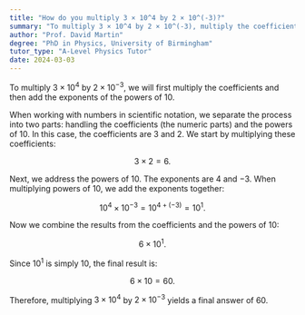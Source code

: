 ```yaml
---
title: "How do you multiply 3 × 10^4 by 2 × 10^(-3)?"
summary: "To multiply 3 × 10^4 by 2 × 10^(-3), multiply the coefficients (3 × 2) and add the exponents (4 + (-3)) of 10."
author: "Prof. David Martin"
degree: "PhD in Physics, University of Birmingham"
tutor_type: "A-Level Physics Tutor"
date: 2024-03-03
---
```


To multiply $3 \times 10^4$ by $2 \times 10^{-3}$, we will first multiply the coefficients and then add the exponents of the powers of 10.

When working with numbers in scientific notation, we separate the process into two parts: handling the coefficients (the numeric parts) and the powers of 10. In this case, the coefficients are $3$ and $2$. We start by multiplying these coefficients:

$$
3 \times 2 = 6.
$$

Next, we address the powers of 10. The exponents are $4$ and $-3$. When multiplying powers of 10, we add the exponents together:

$$
10^4 \times 10^{-3} = 10^{4 + (-3)} = 10^{1}.
$$

Now we combine the results from the coefficients and the powers of 10:

$$
6 \times 10^1.
$$

Since $10^1$ is simply $10$, the final result is:

$$
6 \times 10 = 60.
$$

Therefore, multiplying $3 \times 10^4$ by $2 \times 10^{-3}$ yields a final answer of $60$.
    
